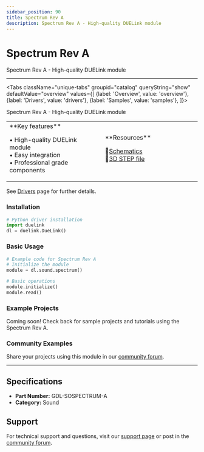 ```yaml
---
sidebar_position: 90
title: Spectrum Rev A
description: Spectrum Rev A - High-quality DUELink module
---
```



# Spectrum Rev A

<ProductImageSelector 
  partNumber="sospectrum-a"
  productName="Spectrum Rev A"
/>

Spectrum Rev A - High-quality DUELink module

---

<Tabs className="unique-tabs" groupid="catalog" queryString="show" defaultValue="overview"
  values={[
    {label: 'Overview', value: 'overview'},
    {label: 'Drivers', value: 'drivers'},
    {label: 'Samples', value: 'samples'},
  ]}>

<TabItem value="overview">

Spectrum Rev A - High-quality DUELink module

<table><td width='50%'>
**Key features**

• High-quality DUELink module<br/>
• Easy integration<br/>
• Professional grade components<br/>

</td><td width='50%'>
**Resources**
 
📄[Schematics](/static/sch/sospectrum-a.pdf)<br/>
🔩[3D STEP file](/static/3d/SOSPECTRUM-A.step)<br/>

</td></table>

</TabItem>

<TabItem value="drivers">

See [Drivers](../../engine/drivers) page for further details.

### Installation

```python
# Python driver installation
import duelink
dl = duelink.DueLink()
```

### Basic Usage

```python
# Example code for Spectrum Rev A
# Initialize the module
module = dl.sound.spectrum()

# Basic operations
module.initialize()
module.read()
```

</TabItem>

<TabItem value="samples">

### Example Projects

Coming soon! Check back for sample projects and tutorials using the Spectrum Rev A.

### Community Examples

Share your projects using this module in our [community forum](https://forums.ghielectronics.com).

</TabItem>

</Tabs>

---

## Specifications

- **Part Number:** GDL-SOSPECTRUM-A
- **Category:** Sound

## Support

For technical support and questions, visit our [support page](../../support) or post in the [community forum](https://forums.ghielectronics.com).
